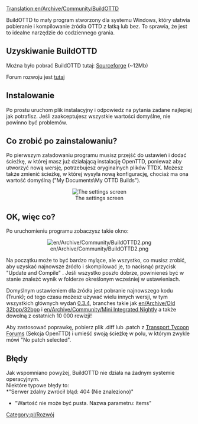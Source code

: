 [[Translation:en/Archive/Community/BuildOTTD]]


<!--{{warning|'''BuildOTTD is having trouble on vista. If you have vista do not use BuildOTTD.'''<br>
}}-->{{pl/Uwaga|'''BuildOTTD ma problem z perspektywą. Jeśli masz vista, nie używaj BuildOTTD.'''<br>
}}

BuildOTTD to mały program stworzony dla systemu Windows, który ułatwia pobieranie i kompilowanie źródła OTTD z łatką lub bez.
To sprawia, że ​​jest to idealne narzędzie do codziennego grania.

== Uzyskiwanie BuildOTTD ==
Można było pobrać BuildOTTD tutaj: [https://sourceforge.net/projects/bottd/ Sourceforge] (~12Mb)

Forum rozwoju jest [http://www.tt-forums.net/viewtopic.php?f=33&t=31823 tutaj]

== Instalowanie ==
Po prostu uruchom plik instalacyjny i odpowiedz na pytania zadane najlepiej jak potrafisz.
Jeśli zaakceptujesz wszystkie wartości domyślne, nie powinno być problemów.
<!--{{warning|'''Always install to a path with no spaces in it.'''<br>
This is a limitation in the underlying tools used by BuildOTTD.}}-->{{pl/Uwaga|'''Zawsze instaluj na ścieżce bez spacji.'''<br>
Jest to ograniczenie w podstawowych narzędziach używanych przez BuildOTTD.}}

== Co zrobić po zainstalowaniu? ==

Po pierwszym załadowaniu programu musisz przejść do ustawień i dodać ścieżkę, w której masz już działającą instalację OpenTTD, ponieważ aby utworzyć nową wersję, potrzebujesz oryginalnych plików TTDX. Możesz także zmienić ścieżkę, w której wysyła nową konfigurację, chociaż ma ona wartość domyślną ("My Documents\My OTTD Builds").
<center>[[File:en/Archive/Community/BuildOTTD settings1.png|The settings screen]]</center>

== OK, więc co? ==
Po uruchomieniu programu zobaczysz takie okno:
<center>[[File:en/Archive/Community/BuildOTTD2.png]]</center>
Na początku może to być bardzo mylące, ale wszystko, co musisz zrobić, aby uzyskać najnowsze źródło i skompilować je, to nacisnąć przycisk "Update and Compile" . Jeśli wszystko poszło dobrze, powinieneś być w stanie znaleźć wynik w folderze określonym wcześniej w ustawieniach.

Domyślnym ustawieniem dla źródła jest pobranie najnowszego kodu (Trunk); od tego czasu możesz używać wielu innych wersji, w tym wszystkich głównych wydań [[en/Archive/OpenTTD/OpenTTD 0.3.4|0.3.4]], branches takie jak [[en/Archive/Old 32bpp/32bpp]] i [[en/Archive/Community/Mini Integrated Nightly]] a także dowolną z ostatnich 10 000 rewizji!

Aby zastosować poprawkę, pobierz plik .diff lub .patch z [http://www.tt-forums.net/index.php?c=20 Transport Tycoon Forums] (Sekcja OpenTTD) i umieść swoją ścieżkę w polu, w którym zwykle mówi "No patch selected".

== Błędy ==
Jak wspomniano powyżej, BuildOTTD nie działa na żadnym systemie operacyjnym.<br>
Niektóre typowe błędy to:<br>
*"Serwer zdalny zwrócił błąd: 404 (Nie znaleziono)"
*"Wartość nie może być pusta. Nazwa parametru: items"


<!--[[Category:Development]]-->[[Category:pl/Rozwój]]